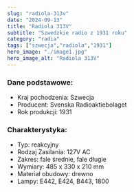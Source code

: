 ```yaml
---
slug: "radiola-313v"
date: "2024-09-13"
title: "Radiola 313V"
subtitle: "Szwedzkie radio z 1931 roku"
category: "radia"
tags: ["szwecja","radiola","1931"]
hero_image: "./image1.jpg"
hero_image_alt: "Radiola 313V"
---
```


### Dane podstawowe:

- Kraj pochodzenia: Szwecja
- Producent: Svenska Radioaktiebolaget
- Rok produkcji: 1931

### Charakterystyka:

- Typ: reakcyjny
- Rodzaj Zasilania: 127V AC
- Zakres: fale średnie, fale długie
- Wymiary: 485 x 330 x 210 mm
- Materiał obudowy: drewno
- Lampy: E442, E424, B443, 1800 
